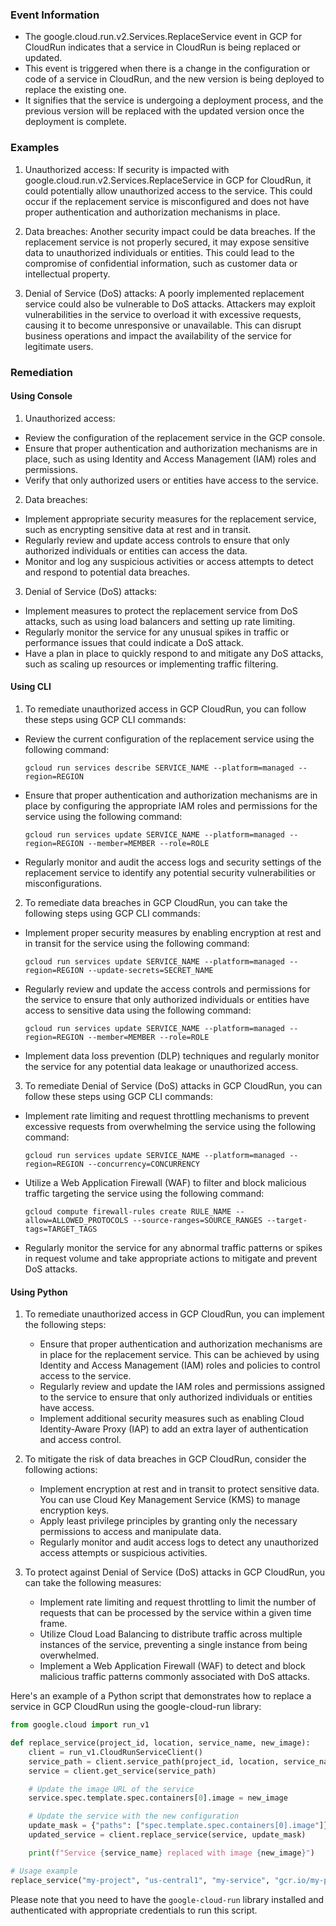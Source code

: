 
### Event Information

- The google.cloud.run.v2.Services.ReplaceService event in GCP for CloudRun indicates that a service in CloudRun is being replaced or updated.
- This event is triggered when there is a change in the configuration or code of a service in CloudRun, and the new version is being deployed to replace the existing one.
- It signifies that the service is undergoing a deployment process, and the previous version will be replaced with the updated version once the deployment is complete.


### Examples

1. Unauthorized access: If security is impacted with google.cloud.run.v2.Services.ReplaceService in GCP for CloudRun, it could potentially allow unauthorized access to the service. This could occur if the replacement service is misconfigured and does not have proper authentication and authorization mechanisms in place.

2. Data breaches: Another security impact could be data breaches. If the replacement service is not properly secured, it may expose sensitive data to unauthorized individuals or entities. This could lead to the compromise of confidential information, such as customer data or intellectual property.

3. Denial of Service (DoS) attacks: A poorly implemented replacement service could also be vulnerable to DoS attacks. Attackers may exploit vulnerabilities in the service to overload it with excessive requests, causing it to become unresponsive or unavailable. This can disrupt business operations and impact the availability of the service for legitimate users.

### Remediation

#### Using Console

1. Unauthorized access:
- Review the configuration of the replacement service in the GCP console.
- Ensure that proper authentication and authorization mechanisms are in place, such as using Identity and Access Management (IAM) roles and permissions.
- Verify that only authorized users or entities have access to the service.

2. Data breaches:
- Implement appropriate security measures for the replacement service, such as encrypting sensitive data at rest and in transit.
- Regularly review and update access controls to ensure that only authorized individuals or entities can access the data.
- Monitor and log any suspicious activities or access attempts to detect and respond to potential data breaches.

3. Denial of Service (DoS) attacks:
- Implement measures to protect the replacement service from DoS attacks, such as using load balancers and setting up rate limiting.
- Regularly monitor the service for any unusual spikes in traffic or performance issues that could indicate a DoS attack.
- Have a plan in place to quickly respond to and mitigate any DoS attacks, such as scaling up resources or implementing traffic filtering.

#### Using CLI

1. To remediate unauthorized access in GCP CloudRun, you can follow these steps using GCP CLI commands:

- Review the current configuration of the replacement service using the following command:
  ```
  gcloud run services describe SERVICE_NAME --platform=managed --region=REGION
  ```

- Ensure that proper authentication and authorization mechanisms are in place by configuring the appropriate IAM roles and permissions for the service using the following command:
  ```
  gcloud run services update SERVICE_NAME --platform=managed --region=REGION --member=MEMBER --role=ROLE
  ```

- Regularly monitor and audit the access logs and security settings of the replacement service to identify any potential security vulnerabilities or misconfigurations.

2. To remediate data breaches in GCP CloudRun, you can take the following steps using GCP CLI commands:

- Implement proper security measures by enabling encryption at rest and in transit for the service using the following command:
  ```
  gcloud run services update SERVICE_NAME --platform=managed --region=REGION --update-secrets=SECRET_NAME
  ```

- Regularly review and update the access controls and permissions for the service to ensure that only authorized individuals or entities have access to sensitive data using the following command:
  ```
  gcloud run services update SERVICE_NAME --platform=managed --region=REGION --member=MEMBER --role=ROLE
  ```

- Implement data loss prevention (DLP) techniques and regularly monitor the service for any potential data leakage or unauthorized access.

3. To remediate Denial of Service (DoS) attacks in GCP CloudRun, you can follow these steps using GCP CLI commands:

- Implement rate limiting and request throttling mechanisms to prevent excessive requests from overwhelming the service using the following command:
  ```
  gcloud run services update SERVICE_NAME --platform=managed --region=REGION --concurrency=CONCURRENCY
  ```

- Utilize a Web Application Firewall (WAF) to filter and block malicious traffic targeting the service using the following command:
  ```
  gcloud compute firewall-rules create RULE_NAME --allow=ALLOWED_PROTOCOLS --source-ranges=SOURCE_RANGES --target-tags=TARGET_TAGS
  ```

- Regularly monitor the service for any abnormal traffic patterns or spikes in request volume and take appropriate actions to mitigate and prevent DoS attacks.

#### Using Python

1. To remediate unauthorized access in GCP CloudRun, you can implement the following steps:
   - Ensure that proper authentication and authorization mechanisms are in place for the replacement service. This can be achieved by using Identity and Access Management (IAM) roles and policies to control access to the service.
   - Regularly review and update the IAM roles and permissions assigned to the service to ensure that only authorized individuals or entities have access.
   - Implement additional security measures such as enabling Cloud Identity-Aware Proxy (IAP) to add an extra layer of authentication and access control.

2. To mitigate the risk of data breaches in GCP CloudRun, consider the following actions:
   - Implement encryption at rest and in transit to protect sensitive data. You can use Cloud Key Management Service (KMS) to manage encryption keys.
   - Apply least privilege principles by granting only the necessary permissions to access and manipulate data.
   - Regularly monitor and audit access logs to detect any unauthorized access attempts or suspicious activities.

3. To protect against Denial of Service (DoS) attacks in GCP CloudRun, you can take the following measures:
   - Implement rate limiting and request throttling to limit the number of requests that can be processed by the service within a given time frame.
   - Utilize Cloud Load Balancing to distribute traffic across multiple instances of the service, preventing a single instance from being overwhelmed.
   - Implement a Web Application Firewall (WAF) to detect and block malicious traffic patterns commonly associated with DoS attacks.

Here's an example of a Python script that demonstrates how to replace a service in GCP CloudRun using the google-cloud-run library:

```python
from google.cloud import run_v1

def replace_service(project_id, location, service_name, new_image):
    client = run_v1.CloudRunServiceClient()
    service_path = client.service_path(project_id, location, service_name)
    service = client.get_service(service_path)

    # Update the image URL of the service
    service.spec.template.spec.containers[0].image = new_image

    # Update the service with the new configuration
    update_mask = {"paths": ["spec.template.spec.containers[0].image"]}
    updated_service = client.replace_service(service, update_mask)

    print(f"Service {service_name} replaced with image {new_image}")

# Usage example
replace_service("my-project", "us-central1", "my-service", "gcr.io/my-project/my-image:latest")
```

Please note that you need to have the `google-cloud-run` library installed and authenticated with appropriate credentials to run this script.

